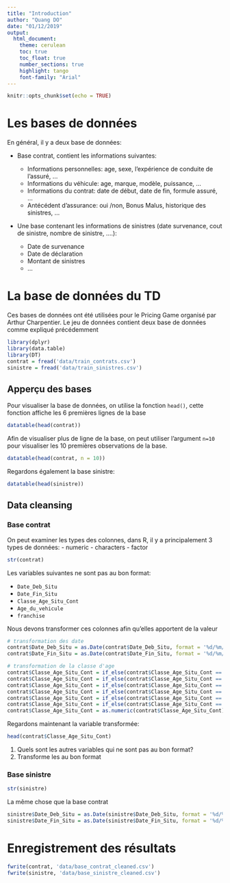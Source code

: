 ```yaml
---
title: "Introduction"
author: "Quang DO"
date: "01/12/2019"
output: 
  html_document: 
    theme: cerulean
    toc: true
    toc_float: true
    number_sections: true
    highlight: tango
    font-family: "Arial"
---
```


```r
knitr::opts_chunk$set(echo = TRUE)
```
# Les bases de données

En général, il y a deux base de données:

* Base contrat, contient les informations suivantes: 

    - Informations personnelles: age, sexe, l'expérience de conduite de l'assuré, ...
    - Informations du véhicule: age, marque, modèle, puissance, ...
    - Informations du contrat: date de début, date de fin, formule assuré, ...
    - Antécédent d'assurance: oui /non, Bonus Malus, historique des sinistres, ...
* Une base contenant les informations de sinistres (date survenance, cout de sinistre, nombre de sinistre, ....):
    - Date de survenance
    - Date de déclaration
    - Montant de sinistres
    - ...

# La base de données du TD

Ces bases de données ont été utilisées pour le Pricing Game organisé par Arthur Charpentier. Le jeu de données contient deux base de données comme expliqué précédemment

```r
library(dplyr)
library(data.table)
library(DT)
contrat = fread('data/train_contrats.csv')
sinistre = fread('data/train_sinistres.csv')
```

## Apperçu des bases
Pour visualiser la base de données, on utilise la fonction `head()`, cette fonction affiche les 6 premières lignes de la base

```r
datatable(head(contrat))
```

Afin de visualiser plus de ligne de la base, on peut utiliser l'argument `n=10` pour visualiser les 10 premières observations de la base.

```r
datatable(head(contrat, n = 10))
```

Regardons également la base sinistre:

```r
datatable(head(sinistre))
```


## Data cleansing

### Base contrat
On peut examiner les types des colonnes, dans R, il y a principalement 3 types de données:
 - numeric
 - characters
 - factor

```r
str(contrat)
```


Les variables suivantes ne sont pas au bon format:

* `Date_Deb_Situ`
* `Date_Fin_Situ`
* `Classe_Age_Situ_Cont`
* `Age_du_vehicule`
* `franchise`


Nous devons transformer ces colonnes afin qu'elles apportent de la valeur

```r
# transformation des date
contrat$Date_Deb_Situ = as.Date(contrat$Date_Deb_Situ, format = '%d/%m/%Y')
contrat$Date_Fin_Situ = as.Date(contrat$Date_Fin_Situ, format = '%d/%m/%Y')

# transformation de la classe d'age
contrat$Classe_Age_Situ_Cont = if_else(contrat$Classe_Age_Situ_Cont == "<= 1 ans", "0", contrat$Classe_Age_Situ_Cont)
contrat$Classe_Age_Situ_Cont = if_else(contrat$Classe_Age_Situ_Cont == "1 - 2 ans", "1", contrat$Classe_Age_Situ_Cont)
contrat$Classe_Age_Situ_Cont = if_else(contrat$Classe_Age_Situ_Cont == "2 - 3 ans", "2", contrat$Classe_Age_Situ_Cont)
contrat$Classe_Age_Situ_Cont = if_else(contrat$Classe_Age_Situ_Cont == "3 - 4 ans", "3", contrat$Classe_Age_Situ_Cont)
contrat$Classe_Age_Situ_Cont = if_else(contrat$Classe_Age_Situ_Cont == "4 - 5 ans", "4", contrat$Classe_Age_Situ_Cont)
contrat$Classe_Age_Situ_Cont = if_else(contrat$Classe_Age_Situ_Cont == "> 5 ans", "5", contrat$Classe_Age_Situ_Cont)
contrat$Classe_Age_Situ_Cont = as.numeric(contrat$Classe_Age_Situ_Cont)
```

Regardons maintenant la variable transformée:
```r
head(contrat$Classe_Age_Situ_Cont)
```


1. Quels sont les autres variables qui ne sont pas au bon format?
2. Transforme les au bon format




### Base sinistre
```r
str(sinistre)
```

La même chose que la base contrat

```r
sinistre$Date_Deb_Situ = as.Date(sinistre$Date_Deb_Situ, format = '%d/%m/%Y')
sinistre$Date_Fin_Situ = as.Date(sinistre$Date_Fin_Situ, format = '%d/%m/%Y')
```

# Enregistrement des résultats
```r
fwrite(contrat, 'data/base_contrat_cleaned.csv')
fwrite(sinistre, 'data/base_sinistre_cleaned.csv')
```


